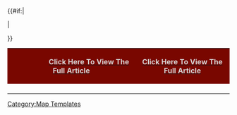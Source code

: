 <onlyinclude><table class="wikitable" style="width:100%; border:0px; padding:0px; margin:0px;"><!--
	--><tr>{{#if:{{{templateName|}}}|<th style="text-align:center; background-color:#790700;"><span style="padding-left:80px; width:100%;">[[{{{fullArticleLink}}}|<span style="color:#D5D4D4; font-weight:700; font-size:12pt;">Click Here To View The Full Article</span>]]</span><span style="font-size:0.73em; vertical-align:middle; text-align:right;">{{Overlay/EditThisOverlay|overlayTemplateName={{{templateName|Error}}}|text={{{editLinkText|Edit This Template}}}}}</span></th>|<!--
	--><th style="text-align:center; background-color:#790700;">[[{{{fullArticleLink}}}|<span style="color:#D5D4D4; font-weight:700; font-size:12pt;">Click Here To View The Full Article</span>]]</th>}}<!--
	--></tr><!--
	--><tr><!--
		--><td><!--
			-->{{{content}}}<!--
		--></td><!--
	--></tr><!--
--></table></onlyinclude><noinclude>
[[Category:Map Templates]]
</noinclude>
